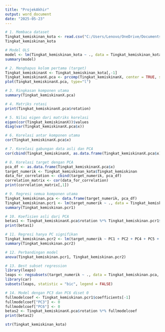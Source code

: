 ---
title: "ProjekAkhir"
output: word_document
date: "2025-05-23"
---
```{r}
# 1. Membaca dataset  
Tingkat_kemiskinan_kota <- read.csv("C:/Users/Lenovo/OneDrive/Documents/PENS/SEMESTER 2/Pemodelan Statistik Terapan/TUGAS AKHIR/datafinal1.csv") 
Tingkat_kemiskinan_kota

```

```{r}
# Model OLS 
model <- lm(Tingkat_kemiskinan_kota ~ ., data = Tingkat_kemiskinan_kota) 
summary(model) 
```

```{r}
# 2. Menghapus kolom pertama (target)
Tingkat_kemiskinanX <- Tingkat_kemiskinan_kota[,-1] 
Tingkat_kemiskinanX.pca <- prcomp(Tingkat_kemiskinanX, center = TRUE, scale. = TRUE)  
plot(Tingkat_kemiskinanX.pca, type="l")
```

```{r}
# 3. Ringkasan komponen utama
summary(Tingkat_kemiskinanX.pca)
```

```{r}
# 4. Matriks rotasi
print(Tingkat_kemiskinanX.pca$rotation) 
```

```{r}
# 5. Nilai eigen dari matriks korelasi
eigen(cor(Tingkat_kemiskinanX))$values 
diag(var(Tingkat_kemiskinanX.pca$x))
```

```{r}
# 6. Korelasi antar komponen utama
cor(Tingkat_kemiskinanX.pca$x) 
```

```{r}
# 7. Korelasi gabungan data asli dan PCA
cor(cbind(Tingkat_kemiskinanX, as.data.frame(Tingkat_kemiskinanX.pca$x))) 
```

```{r}
# 8. Korelasi target dengan PCA
pca_df <- as.data.frame(Tingkat_kemiskinanX.pca$x)
target_numerik <- Tingkat_kemiskinan_kota$Tingkat_kemiskinan
data_for_correlation <- cbind(target_numerik, pca_df)
correlation_matrix <- cor(data_for_correlation)
print(correlation_matrix[,1])
```

```{r}
# 9. Regresi semua komponen utama
Tingkat_kemiskinan.pca <- data.frame(target_numerik, pca_df)
Tingkat_kemiskinan.pcr1 <- lm(target_numerik ~ ., data = Tingkat_kemiskinan.pca)
summary(Tingkat_kemiskinan.pcr1)
```

```{r}
# 10. Koefisien asli dari PCA
betas1 <- Tingkat_kemiskinanX.pca$rotation %*% Tingkat_kemiskinan.pcr1$coefficients[-1]
print(betas1)
```

```{r}
# 11. Regresi hanya PC signifikan
Tingkat_kemiskinan.pcr2 <- lm(target_numerik ~ PC1 + PC2 + PC4 + PC5 + PC6 + PC7 + PC8, data = Tingkat_kemiskinan.pca)
summary(Tingkat_kemiskinan.pcr2)
```

```{r}
# 12. Perbandingan model
anova(Tingkat_kemiskinan.pcr1, Tingkat_kemiskinan.pcr2)
```

```{r}
# 13. Best subset regression
library(leaps)
leaps <- regsubsets(target_numerik ~ ., data = Tingkat_kemiskinan.pca, method = "exhaustive")
library(car)
subsets(leaps, statistic = "bic", legend = FALSE)
```

```{r}
# 14. Model dengan PC3 dan PC6 diset 0
fullmodelcoef <- Tingkat_kemiskinan.pcr1$coefficients[-1]
fullmodelcoef["PC3"] <- 0
fullmodelcoef["PC6"] <- 0
betas2 <- Tingkat_kemiskinanX.pca$rotation %*% fullmodelcoef
print(betas2)
```

```{r}
str(Tingkat_kemiskinan_kota)
```

